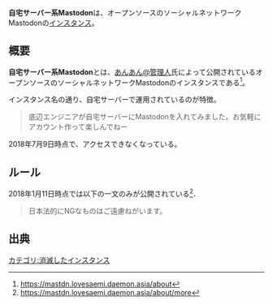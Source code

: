 {{Infobox instance
| Name          = 自宅サーバー系Mastodon
| Domain        = https://mastdn.lovesaemi.daemon.asia/
| Admin         = [https://mastdn.lovesaemi.daemon.asia/@lovesaemi あんあん@管理人]
| Country       = 日本
}}'''自宅サーバー系Mastodon'''は、オープンソースのソーシャルネットワークMastodonの[[インスタンス]]。

== 概要 ==
'''自宅サーバー系Mastodon'''とは、[https://mastdn.lovesaemi.daemon.asia/@lovesaemi あんあん@管理人]氏によって公開されているオープンソースのソーシャルネットワークMastodonのインスタンスである<ref>https://mastdn.lovesaemi.daemon.asia/about</ref>。 

インスタンス名の通り、自宅サーバーで運用されているのが特徴。
<blockquote>
底辺エンジニアが自宅サーバーにMastodonを入れてみました。お気軽にアカウント作って楽しんでねー
</blockquote>

2018年7月9日時点で、アクセスできなくなっている。

== ルール ==
2018年1月11日時点では以下の一文のみが公開されている<ref>https://mastdn.lovesaemi.daemon.asia/about/more</ref>．
<blockquote>
日本法的にNGなものはご遠慮ねがいます。
</blockquote>

== 出典 ==
<references />

{{DEFAULTSORT:したくさあはあけい}}
[[カテゴリ:消滅したインスタンス]]